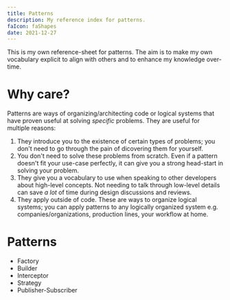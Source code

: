 ```yaml
---
title: Patterns
description: My reference index for patterns.
faIcon: faShapes
date: 2021-12-27
---
```



This is my own reference-sheet for patterns. The aim is to make my own vocabulary explicit to align with others and to enhance my knowledge over-time.

# Why care?

Patterns are ways of organizing/architecting code or logical systems that have proven useful at solving _specific_ problems. They are useful for multiple reasons:

1. They introduce you to the existence of certain types of problems; you don't need to go through the pain of dicovering them for yourself.
1. You don't need to solve these problems from scratch. Even if a pattern doesn't fit your use-case perfectly, it can give you a strong head-start in solving your problem.
1. They give you a vocabulary to use when speaking to other developers about high-level concepts. Not needing to talk through low-level details can save _a lot_ of time during design discussions and reviews.
1. They apply outside of code. These are ways to organize logical systems; you can apply patterns to any logically organized system e.g. companies/organizations, production lines, your workflow at home.

# Patterns

<ul>
  <li key="factory">
    <Link to="/articles/pattern-factory">Factory</Link>
  </li>
  <li key="builder">
    <Link to="/articles/pattern-builder">Builder</Link>
  </li>
  <li key="interceptor">
    <Link to="/articles/pattern-interceptor">Interceptor</Link>
  </li>
  <li key="strategy">
    <Link to="/articles/pattern-strategy">Strategy</Link>
  </li>
  <li key="pubsub">
    <Link to="/articles/pattern-pubsub">Publisher-Subscriber</Link>
  </li>
</ul>
